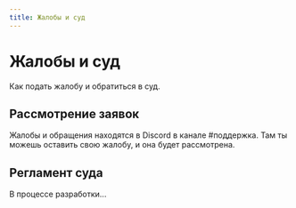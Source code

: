 ```yaml
---
title: Жалобы и суд
---
```


# Жалобы и суд

Как подать жалобу и обратиться в суд.

## Рассмотрение заявок

Жалобы и обращения находятся в Discord в канале #поддержка. Там ты можешь оставить свою жалобу, и она будет рассмотрена.

## Регламент суда

В процессе разработки...